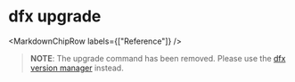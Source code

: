 
# dfx upgrade

<MarkdownChipRow labels={["Reference"]} />

> **NOTE**: The upgrade command has been removed.  Please use the [dfx version manager][dfxvm] instead.

[dfxvm]: https://github.com/dfinity/dfxvm
